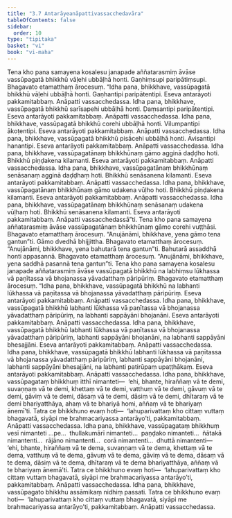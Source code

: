 ```yaml
---
title: "3.7 Antarāyeanāpattivassacchedavāra"
tableOfContents: false
sidebar:
  order: 10
type: "tipitaka"
basket: "vi"
book: "vi-maha"
---
```



<DynamicBreadcrumb />

<Division number="200" book="vi-maha" bookNo="3" page="206">

<Paragraph number="876" book="vi-maha">
Tena kho pana samayena kosalesu janapade aññatarasmiṃ āvāse vassūpagatā bhikkhū vāḷehi ubbāḷhā honti. Gaṇhiṃsupi paripātiṃsupi. Bhagavato etamatthaṃ ārocesuṃ.
</Paragraph>

<Paragraph number="877" book="vi-maha">
“Idha pana, bhikkhave, vassūpagatā bhikkhū vāḷehi ubbāḷhā honti. Gaṇhantipi paripātentipi. Eseva antarāyoti pakkamitabbaṃ. Anāpatti vassacchedassa.
</Paragraph>

<Paragraph number="878" book="vi-maha">
Idha pana, bhikkhave, vassūpagatā bhikkhū sarīsapehi ubbāḷhā honti. Ḍaṃsantipi paripātentipi. Eseva antarāyoti pakkamitabbaṃ. Anāpatti vassacchedassa.
</Paragraph>

<Paragraph number="879" book="vi-maha">
Idha pana, bhikkhave, vassūpagatā bhikkhū corehi ubbāḷhā honti. Vilumpantipi ākoṭentipi. Eseva antarāyoti pakkamitabbaṃ. Anāpatti vassacchedassa.
</Paragraph>

<Paragraph number="880" book="vi-maha">
Idha pana, bhikkhave, vassūpagatā bhikkhū pisācehi ubbāḷhā honti. Āvisantipi hanantipi. Eseva antarāyoti pakkamitabbaṃ. Anāpatti vassacchedassa.
</Paragraph>

<Paragraph number="881" book="vi-maha">
Idha pana, bhikkhave, vassūpagatānaṃ bhikkhūnaṃ gāmo agginā daḍḍho hoti. Bhikkhū piṇḍakena kilamanti. Eseva antarāyoti pakkamitabbaṃ. Anāpatti vassacchedassa.
</Paragraph>

<Paragraph number="882" book="vi-maha">
Idha pana, bhikkhave, vassūpagatānaṃ bhikkhūnaṃ senāsanaṃ agginā daḍḍhaṃ hoti. Bhikkhū senāsanena kilamanti. Eseva antarāyoti pakkamitabbaṃ. Anāpatti vassacchedassa.
</Paragraph>

<Paragraph number="883" book="vi-maha">
Idha pana, bhikkhave, vassūpagatānaṃ bhikkhūnaṃ gāmo udakena vūḷho hoti. Bhikkhū piṇḍakena kilamanti. Eseva antarāyoti pakkamitabbaṃ. Anāpatti vassacchedassa.
</Paragraph>

<Paragraph number="884" book="vi-maha">
Idha pana, bhikkhave, vassūpagatānaṃ bhikkhūnaṃ senāsanaṃ udakena vūḷhaṃ hoti. Bhikkhū senāsanena kilamanti. Eseva antarāyoti pakkamitabbaṃ. Anāpatti vassacchedassā”ti.
</Paragraph>

</Division>
<Division number="201" book="vi-maha" bookNo="3" page="207">

<Paragraph number="885" book="vi-maha">
Tena kho pana samayena aññatarasmiṃ āvāse vassūpagatānaṃ bhikkhūnaṃ gāmo corehi vuṭṭhāsi. Bhagavato etamatthaṃ ārocesuṃ. “Anujānāmi, bhikkhave, yena gāmo tena gantun”ti.
</Paragraph>

<Paragraph number="886" book="vi-maha">
Gāmo dvedhā bhijjittha. Bhagavato etamatthaṃ ārocesuṃ. “Anujānāmi, bhikkhave, yena bahutarā tena gantun”ti.
</Paragraph>

<Paragraph number="887" book="vi-maha">
Bahutarā assaddhā honti appasannā. Bhagavato etamatthaṃ ārocesuṃ. “Anujānāmi, bhikkhave, yena saddhā pasannā tena gantun”ti.
</Paragraph>

<Paragraph number="888" book="vi-maha">
Tena kho pana samayena kosalesu janapade aññatarasmiṃ āvāse vassūpagatā bhikkhū na labhiṃsu lūkhassa vā paṇītassa vā bhojanassa yāvadatthaṃ pāripūriṃ. Bhagavato etamatthaṃ ārocesuṃ.
</Paragraph>

<Paragraph number="889" book="vi-maha">
“Idha pana, bhikkhave, vassūpagatā bhikkhū na labhanti lūkhassa vā paṇītassa vā bhojanassa yāvadatthaṃ pāripūriṃ. Eseva antarāyoti pakkamitabbaṃ. Anāpatti vassacchedassa.
</Paragraph>

<Paragraph number="890" book="vi-maha">
Idha pana, bhikkhave, vassūpagatā bhikkhū labhanti lūkhassa vā paṇītassa vā bhojanassa yāvadatthaṃ pāripūriṃ, na labhanti sappāyāni bhojanāni. Eseva antarāyoti pakkamitabbaṃ. Anāpatti vassacchedassa.
</Paragraph>

<Paragraph number="891" book="vi-maha">
Idha pana, bhikkhave, vassūpagatā bhikkhū labhanti lūkhassa vā paṇītassa vā bhojanassa yāvadatthaṃ pāripūriṃ, labhanti sappāyāni bhojanāni, na labhanti sappāyāni bhesajjāni. Eseva antarāyoti pakkamitabbaṃ. Anāpatti vassacchedassa.
</Paragraph>

<Paragraph number="892" book="vi-maha">
Idha pana, bhikkhave, vassūpagatā bhikkhū labhanti lūkhassa vā paṇītassa vā bhojanassa yāvadatthaṃ pāripūriṃ, labhanti sappāyāni bhojanāni, labhanti sappāyāni bhesajjāni, na labhanti patirūpaṃ upaṭṭhākaṃ. Eseva antarāyoti pakkamitabbaṃ. Anāpatti vassacchedassa.
</Paragraph>

<Paragraph number="893" book="vi-maha">
Idha pana, bhikkhave, vassūpagataṃ bhikkhuṃ itthī nimanteti—  ‘ehi, bhante, hiraññaṃ vā te demi, suvaṇṇaṃ vā te demi, khettaṃ vā te demi, vatthuṃ vā te demi, gāvuṃ vā te demi, gāviṃ vā te demi, dāsaṃ vā te demi, dāsiṃ vā te demi, dhītaraṃ vā te demi bhariyatthāya, ahaṃ vā te bhariyā homi, aññaṃ vā te bhariyaṃ ānemī’ti. Tatra ce bhikkhuno evaṃ hoti—  ‘lahuparivattaṃ kho cittaṃ vuttaṃ bhagavatā, siyāpi me brahmacariyassa antarāyo’ti, pakkamitabbaṃ. Anāpatti vassacchedassa.
</Paragraph>

<Paragraph number="894" book="vi-maha">
Idha pana, bhikkhave, vassūpagataṃ bhikkhuṃ vesī nimanteti …pe…  thullakumārī nimanteti…  paṇḍako nimanteti…  ñātakā nimantenti…  rājāno nimantenti…  corā nimantenti…  dhuttā nimantenti—  ‘ehi, bhante, hiraññaṃ vā te dema, suvaṇṇaṃ vā te dema, khettaṃ vā te dema, vatthuṃ vā te dema, gāvuṃ vā te dema, gāviṃ vā te dema, dāsaṃ vā te dema, dāsiṃ vā te dema, dhītaraṃ vā te dema bhariyatthāya, aññaṃ vā te bhariyaṃ ānemā’ti. Tatra ce bhikkhuno evaṃ hoti—  ‘lahuparivattaṃ kho cittaṃ vuttaṃ bhagavatā, siyāpi me brahmacariyassa antarāyo’ti, pakkamitabbaṃ. Anāpatti vassacchedassa.
</Paragraph>

<Paragraph number="895" book="vi-maha">
Idha pana, bhikkhave, vassūpagato bhikkhu assāmikaṃ nidhiṃ passati. Tatra ce bhikkhuno evaṃ hoti—  ‘lahuparivattaṃ kho cittaṃ vuttaṃ bhagavatā, siyāpi me brahmacariyassa antarāyo’ti, pakkamitabbaṃ. Anāpatti vassacchedassa.
</Paragraph>
</Division>